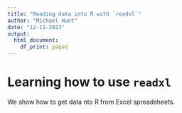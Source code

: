 ```yaml
---
title: "Reading data into R with `readxl`"
author: "Michael Hunt"
date: "12-11-2023"
output:
  html_document:
    df_print: paged
---
```


# Learning how to use `readxl`

We show how to get data nto R from Excel spreadsheets.

